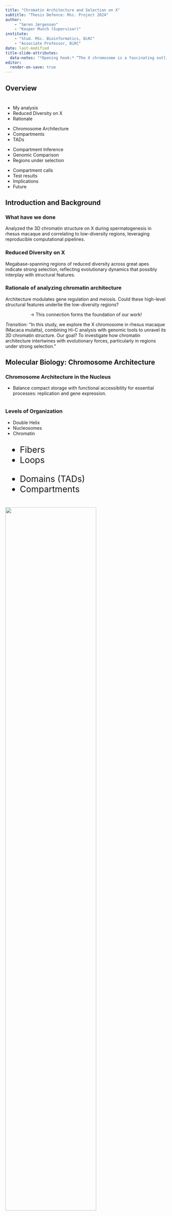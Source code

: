 ```yaml
---
title: "Chromatin Architecture and Selection on X"
subtitle: "Thesis Defence: Msc. Project 2024"
author: 
    - "Søren Jørgensen" 
    - "Kasper Munch (Supervisor)"
institute: 
    - "Stud. MSc. Bioinformatics, BiRC"
    - "Associate Professor, BiRC"
date: last-modified
title-slide-attributes: 
  data-notes: "*Opening hook:* “The X chromosome is a fascinating outlier in our genome—subject to unique evolutionary forces due to its hemizygosity in males and distinct inheritance patterns. But what happens when we zoom in on regions of reduced diversity? Could chromatin architecture hold the key to understanding these enigmatic patterns?”"
editor:
  render-on-save: true
---
```


## Overview 

:::: {layout="[[1,1],[1,1]]" style="margin-top:30pt;"}
::: {.fragment}
* My analysis
* Reduced Diversity on X
* Rationale
:::

::: {.fragment}
* Chromosome Architecture
* Compartments
* TADs
:::

::: {.fragment}
* Compartment Inference
* Genomic Comparison
* Regions under selection
:::

::: {.fragment}
* Compartment calls
* Test results
* Implications
* Future
:::

::::

## Introduction and Background

::: fragment
### What have we done

Analyzed the 3D chromatin structure on X during spermatogenesis in rhesus macaque and correlating to low-diversity regions, leveraging reproducible computational pipelines.
:::

::: fragment
### Reduced Diversity on X

Megabase-spanning regions of reduced diversity across great apes indicate strong selection, reflecting evolutionary dynamics that possibly interplay with structural features.
:::

::: fragment
### Rationale of analyzing chromatin architecture

Architecture modulates gene regulation and meiosis. Could these high-level structural features underlie the low-diversity regions?
:::

::: {.fragment .alert style="text-align:center;"}
$\rightarrow$ This connection forms the foundation of our work!
:::

::: notes

*Transition:* “In this study, we explore the X chromosome in rhesus macaque (Macaca mulatta), combining Hi-C analysis with genomic tools to unravel its 3D chromatin structure. Our goal? To investigate how chromatin architecture intertwines with evolutionary forces, particularly in regions under strong selection.”
:::

<!-- Slide 2a -->

## Molecular Biology: Chromosome Architecture {auto-animate=true}

::: {.fragment fragment-index="1"}
### Chromosome Architecture in the Nucleus

-   Balance [compact storage]{.alert} with [functional accessibility]{.alert} for essential processes: replication and gene expression.\
:::

:::::::::: {.fragment fragment-index="2"}
:::::::: columns
::::::: {.column width="45%"}
### Levels of Organization

::: incremental
-   Double Helix
-   Nucleosomes
-   [Chromatin]{.alert}
:::

::::: {.fragment layout="[-0.01,0.3,0.6]" style="font-size:20pt;"}
::: {#col1 data-id="fiber-loop"}
-   Fibers
-   Loops
:::

::: {#col2 data-id="dom-comp"}
-   Domains (TADs)
-   Compartments
:::
:::::
:::::::
::::::::

::: {.absolute bottom="30" right="0" width="77%" height="77%"}
![](images/chromatin-intro.jpg){.absolute right=0 bottom=0 width="75%" height="75%"}
:::

::: {.tinynote .absolute bottom="32" right="5"}
Figure from [@misteli2020selforganizinggenomeprinciples]
:::
::::::::::

::: notes
Explain how chromatin must balance structure and function. Highlight the importance of nucleosomes in making DNA compact yet accessible.\
- **DNA Double Helix**: Fundamental structure of DNA.\
- **Nucleosomes**: DNA wrapped around histone proteins, forming the "beads-on-a-string" structure.\
- **Chromatin Fibers**: Higher-order coiling of nucleosomes for compact organization.
:::

<!-- Slide 2b -->

## Molecular Biology: Chromatin Architecture {auto-animate=true}

### Chromosome Architecture in the Nucleus

::::: columns
:::: {.column width="28%"}
-   Compact storage
-   Accessibility

### Chromatin

:::: {layout="[1]"}
::: {data-id="fiber-loop"}
-   Fibers
-   Loops
:::
::: {data-id="dom-comp"}
-   Domains (TADs)
-   Compartments
:::
::::
::::
:::::

::: {.absolute bottom="30" right="0" width="77%" height="77%" style="margin:0; padding:0;"}
![](images/chromatin-intro.jpg){.absolute width="100%" height="100%" right=0 bottom=0}
::: 

::: {.tinynote .absolute bottom="32" right="5"}

Figure from [@misteli2020selforganizinggenomeprinciples]
:::

## Molecular Biology: Compartments {auto-animate=true}

:::: {layout="[[50, 50],[40,-60]]"}
::: {#non-fragment}

### Topologically Associating Domains (TADs)

-   Self-interacting chromatin domains that insulate regulatory interactions.\
-   Act as boundaries to regulate enhancer-promoter interactions.
:::
::: {#non-fragment2}
### A/B Compartments

-   A-Compartments: Gene-rich, active, euchromatin regions.\
-   B-Compartments: Gene-poor, inactive, heterochromatin regions.

:::

::: {#non-fragment3 .alert}

### Key differences

-   Size
-   Method of inference

:::
::::

::: {.absolute bottom="30" right="0" width="77%" height="77%"}
![](images/chromatin-intro.jpg){.absolute width="65%" height="60%" right=0 bottom=0}
:::

::: {.tinynote .absolute bottom="32" right="5"}
Figure from [@misteli2020selforganizinggenomeprinciples]
:::

::: notes
Self-interacting chromatin domains, often referred to as TADs, play a key role in insulating regulatory interactions. They act as boundaries, ensuring that enhancers only interact with their target promoters, which helps maintain precise gene regulation and prevents unwanted cross-talk between adjacent genes. TAD boundaries are typically enriched in structural proteins (CTCF motif), and specific histone modifications (e.g. H3K4me3) marking promoter/enhancers. Now, A/B compartments are large genomic regions that organize the nucleus into functional zones. A compartments are gene-rich and transcriptionally active, while B compartments are gene-poor and largely inactive. This separation allows the genome to balance accessibility for active genes with compact storage for inactive regions, optimizing nuclear function. 
:::


## Hi-C (Chromosome Conformation Capture) {auto-animate=true auto-animate-id="chrom-cap"}

### How to capture chromosome conformation:


![](images/hic-schematic-cutout.png){.fragment .absolute fragment-index=1 bottom=30 right=50 height="75%" data-id="schematic"}

::: {.tinynote .absolute .fragment fragment-index=1 right=55 bottom=33}
From [@wikimedia:HiCschematic]
:::

::: notes 
*So, how is the 3D organization of DNA in the nucleus captured?*
To understand the data, we must know a bit about how the samples are generated. Let us briefly visit the wet-lab. Here, the cells are fixed and proximal DNA strands are crosslinked. 
:::

<!-- Slide 4b -->

## Hi-C (Chromosome Conformation Capture) {auto-animate=true auto-animate-id="chrom-cap"}

![](images/fig-hic-data-analysis.png){data-id="schematic"}

<!-- Slide 4c -->

## Hi-C (Chromosome Conformation Capture) {auto-animate=true auto-animate-id="chrom-cap"}

<!--{{< embed ../notebooks/07_various plotting.ipynb#hic-example >}}-->
<!-- add the saved .png in stead for auto-animation to work-->

![](images/hic-example.png){.absolute left=0 right=0 bottom=30 height="86%" style="margin: auto auto;" data-id="schematic"}


<!-- Slide 5 -->

## Inference Methods: A/B compartments

::: {.incremental}
* [PCA]{.alert}: Captures compartmentalization by minimizing the error between observed and predicted frequencies
* [PC1]{.alert}: Reflects A/B compartment assignments, sign (+/-) indicates type (A/B).
  * [How?]{.alert}
:::

::: {#rationale .incremental layout="[-2.5,95,-2.5]" style="margin-top:-10pt;font-size:0.79em;font-family:math;color:#6f4747;"}
1. Let $c(x)$ quantify the compartment assignment for bin $x$: find $c(x)$ for all $x$
2. Interaction score between loci $x$ and $y$ is $I(x,y) = c(x)c(y)$, with $I(x,y) > 0$ when they share the same assignment
3. Minimize the mean squared error (MSE) between observed interaction frequencies and $c(x)c(y)$
4. PCA finds the first principal component that minimizes MSE, assigning loci to compartment A ($c(x) > 0$) or B ($c(x) < 0$)
5. We can restrict the genomic range (viewframe) in which to minimize MSE (e.g. chromosome arms)
:::

:::notes
1. "To begin, we define $c(x)$, which represents the compartment assignment for each bin $x$. The goal is to determine $c(x)$ for all the bins in the dataset. This step is essential because $c(x)$ will later guide us in categorizing the loci into their respective compartments."
2. "Next, we define the interaction score $I(x, y)$ between loci $x$ and $y$. This score is simply the product of their respective compartment assignments, $c(x)c(y)$. The important thing to note is that $I(x, y)$ is positive if the loci share the same compartment assignment. This means they are likely in the same functional region of the genome, which is critical for the analysis."
3. "We then move on to minimizing the **mean squared error**, or MSE. The MSE quantifies how well the interaction frequencies observed in the data match the predicted interaction scores, $c(x)c(y)$. Minimizing this error helps ensure that our model is accurately capturing the observed patterns of interaction between the loci."
4. "Finally, we apply Principal Component Analysis, or PCA, to find the first principal component that minimizes the MSE. This allows us to categorize the loci into two compartments: **Compartment A**, where $c(x) > 0$, and **Compartment B**, where $c(x) < 0$. This step is crucial because it provides a way to simplify and visualize the compartmentalization of the genome."

This is enough to reproduce the checkboard pattern of the Hi-C Matrix
:::

## Methodological Rationale {auto-animate-reset=true}

::: {.incremental style="margin-bottom:30px;"}
* Infer compartments using *HiCExplorer* or *Open2C*
* Try to reproduce the compartments from @wang2019reprogrammingmeioticchromatin in fibroblast
* Success with *Open2c*:
:::

![](images/overlay-smoothed.png){.fragment}


::: notes 
Now, I think we are ready to move on to ***my*** analysis.
First, I wanted to reproduce the compartments from Wang, but it was not possible with HiCExplorer. As I mentioned earlier, it is sometimes necessary to restrict the viewframe of the PCA, if the variance between chrom.arms is larger than within each arm. 
However, I think I succeeded with Open2C (applause). (Zoom in)
This result took 9 weeks to obtain.
Now we are left with unanswered questions: (click) 
It is not obvious what information we lose by partitioning the genome for PCA, but we are practically subsetting the data in the name of eliminating a 'known source' of variance. Then, how well does it fit with the genomic regions that we are interested in? I don't think we can restrict it much more than a 10Mb window if we want to retain information about multi-megabase-spanning regions.
I want to note that I spent the first 8 weeks with *HicExplorer*. 
:::


## Results: Compartments {auto-animate=true auto-animate-id="compartments"}

* PC1 compartments were obtained
  * Tissue: fibroblast, spermatogonia, pachytene spermatocyte, round spermatid, sperm
  * Resolutions: 100kb, 500kb, ps500kb
  * Viewframe: full, arms, 10Mb windows
* PC1 tracks for each tissue type: [9]{.alert} 

## Results: Compartments {.smaller auto-animate=true auto-animate-id="compartments"}

* PC1 compartments were obtained
  * Tissue: fibroblast, spermatogonia, pachytene spermatocyte, round spermatid, sperm
  * Resolutions: 100kb, 500kb, ps500kb
  * Viewframe: full, arms, 10Mb windows

::: {style="margin-top:-20pt;"}
{{< embed ../notebooks/05_rec_compartments.ipynb#e1-fullmerged-all-100kb >}}
:::

## Results: Compartments {auto-animate=true auto-animate-id="compartments"}

* PC1 compartments were obtained
  * Tissue: fibroblast, spermatogonia, pachytene spermatocyte, round spermatid, sperm
  * Resolutions: 100kb, 500kb, ps500kb
  * Viewframe: full, arms, 10Mb windows
* Define sets of intervals
  * A 200kb transition zone between A/B compartments
  * A 1bp *limit* between A/B compartments


## Genomic Intervals

### Introducing the regions of selection

* Baboons: Disproportionate parent ancestry on X
  * Either olive baboon (*P. anubis*) or hamadryas (*P. hamadryas*)
* Human: ECH90 regions
  * Extraordinary selective sweeps on X (Extended Common Haplotypes 90% peak)

::: {style="margin-top:-15pt;"}
{{< embed ../notebooks/07_various_plotting.ipynb#introduce-selected-regions-slides >}}
:::

::: notes
It's time to talk more about the regions of interest: baboon regions are from unplished analyses (Kasper, Erik). To compare to the extracted A/B-compartments, we have to lift the coordinates from baboon to macaque. We don't really care about the orientation of the lifted regions, so we use an adaptation from the conventional LiftOver called segment_liftover.
The ECH90 regions are from a published paper (dare I say it's a BiRC paper involving Kasper), and the lifted coordinates were provided, so I don't actually know if they were lifted with segment_liftover or UCSC LiftOver. Well, here they are. 
:::

## Methods: Comparing Genomic Intervals

### How to compare intervals

:::: {layout-ncol=2 .fragment .incremental}

#### Jaccard test

1. Calculate the Jaccard index between two sets of segments, $Q$ and $A$
  $$
  J(Q, A) = \frac{|Q \cap A|}{|Q \cup A|}
  $$
2. Bootstrap $Q$: $shuffle+reorder$ while conserving segment $lengths$

#### Proximity test

1. Remove overlapping segments between $Q$ and $A$
2. Calculate a proximity index between two sets of segments, $Q$ and $A$.
  $$
  P(Q, A) = \frac{1}{|Q|} \sum_{q \in Q} \min_{a \in A} d(q, a)
  $$
3. Bootstrap $Q$ in the same manner

::::

::: notes
**Jaccard:** Calculate intersection over union
**Proximity:** Calculate the mean of the distance from each segment in $Q$ to the nearest segment in $A$
:::

## Results: Comparing Genomic Intervals

::: {.incremental}
* ECH90 overlaps with fibroblast and round spermatid 200kb transition zones ($p \sim 0.01$)
* What happens when only using the *limits*?
  * $Q$: full ECH, baboon limits (separate and concatenated groups)
  * $A$: PC1 limits (arms, 10Mb)
:::

::: {.fragment .border style="font-size:20pt;"}
{{< embed ../notebooks/09_defence.ipynb#tbl-test-results-uncorrected >}}
:::

::: {.absolute .alert .border .fragment style="top:232px; left:500px; border-left:2pt dotted grey; padding:20px;font-size:0.8em;background-color:rgba(255,255,255,0.9);"}
$\leftarrow 2\times 40$ tests. What about multiple testing?
:::


::: notes
When first testing the transition zones, I found overlap: ECH with fibroblast and round spermatid. Initially, I also found significant proximity, but when I updated the test, it dissapeared, sadly. I started testing the transition zones as I thought it would allow for some uncertainty in the positions, and had only small hopes for testing the *limits*.
Here, we use Let's see what came out of it (click) --> boom. \*Head scratching\*. Let's unpack. 
Still, fibroblast and round spermatid limits *overlap* the ECH regions, but the p-value is lower for the 200kb transition zone.
Additionally, spermatogonia and pachytene spermatocyte limits overlap ECH, so know tissues except sperm overlaps ECH in their compartment limits. 
What is surprising is that in some cases, the compartment limits are both significantly proximal to the concatenated baboon set *and* overlaps the ECH90 regions. 
Also note the very low p-value for proximity between baboon limits and sperm samples.
(click) We observe 7 and 5 significant p-values out of 40 for Jaccard and Proximity tests, respectively. That is more than double the amount if the tests were independent. But we still have to talk a bit about multiple testing. The tests are not independent as the different viewframes still originate from the same data, and the compartments called from the two viewframes are highly correlated. That means that multiple testing correction gets complicated, and naively correcting the p-values is too conservative. However, I made the corrections to get an idea of the impact of multiple tests. Here is what I got: (click) 
:::

 
## Results: Comparing Genomic Intervals

### Multiple testing correction

::: {layout="[[1,3],[1,3]]" style="font-size:20pt;"}
[<br>Uncorrected:]{style="margin-top:20pt;"}

{{< embed ../notebooks/09_defence.ipynb#tbl-test-results-uncorrected >}}

[<br>Benjamini-Hochberg (FDR) corrected]{style="margin-top:20pt;"}

{{< embed ../notebooks/09_defence.ipynb#tbl-test-results-BH-corrected >}}

:::

::: notes
Now, only the baboon regions are significantly proximal to sperm, but there is still overlap between ECH and the limits of all tissue types except sperm.
So, even with a multiple testing correction (that I deem too conservative), there are still a lot of correlation between chromatin compartments in macaque in both fibroblasts and through spermatogenesis, either by intersection or by edge/limit proximity. 
:::

## Implications

* Assuming the results are real
* What does it *mean* that the regions correlate
  * The ECH paper: hinting to possible mechanisms aiding a fitness-based model
  * Structural elements could aid in preserving certain genetic elements
  * Chromosome X is an obvious target
  * I have only looked at *intra*-chromosomal interactions


::: notes 
Let's for a moment assume that this explorative analysis is sound, and the regions are actually correlating. *What does it mean* that they do? 
An extraordinary selection coefficient has been reported for a segment in ECH that is more than double the size of the sweep associated with *lactase persistence*.
They hint that other mechanisms could aid the apparent selection by structurally linking regions across the chromosome. 
The large regions of reduced diversity on X is an obvious target for comparison, but we could also look at autosomes and inter-chromosomal interactions. 

:::



## Reproducibility

-   Can we reproduce in other organisms
-   Introducing: the reproducibility framework 

![](images/sponsors.png)


## Conclusive thoughts and perspectives

* Previous results
  * No such comparison has been performed before (as far as I know)
* Find a way to weight the compartments based on metadata
* We should investigate TADs as well
* We should analyze the genes at the coordinates of correlation 

# Extra slides

## Inference Methods: TADs 

Call TADs using interaction data summarized into a 1D genomic profile

::: {.incremental}
* [Insulation Score]{.alert}: Sliding window along the main diagonal
* [Boundaries]{.alert}: Find local minima along the genome
* [Define threshold]{.alert}: define a threshold for *peak prominence*
  * Borrow *Otsu* or *Li* boundaries from image analysis
  * Optional: use CTCF enrichment to guide the thresholding
:::

::: {.fragment}
*Many methods exist for calling TADs $\rightarrow$ different results from different approaches*
:::

:::{.fragment style="font-size:0.8em;"}
> *"[...] an example of how adjacent boundaries calculated with cooltools* 
> *can specify a set of intervals that could be analyzed as TADs, [...]"*
> <br> [---cooltools documentation]{style="margin-left:50pt;font-style:italic"}
:::

::: notes
* **insulation score:** draw a sliding window on the diagonal of a matrix, draw insulation profile
* **boundaries:** draw local minima, 
* **threshold:** draw and explain prominence, mark strong/weak boundaries
  we can borrow thresholding methods from image analysis
  as CTCF is shown to be enriched at TAD boundaries, we can use CTCF enrichment to guide the thresholds as well
* There is not concensus about the correct method
* Healthy vagueness
:::

## References

::: {#refs}
:::